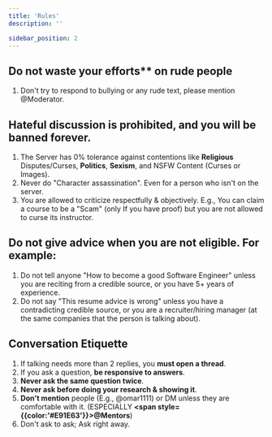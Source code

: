 ```yaml
---
title: 'Rules'
description: ''

sidebar_position: 2
---
```


## Do not waste your efforts\*\* on rude people

1. Don't try to respond to bullying or any rude text, please mention @Moderator.

## **Hateful discussion is prohibited**, and you will be banned forever.

1. The Server has 0% tolerance against contentions like **Religious** Disputes/Curses, **Politics**, **Sexism**, and NSFW Content (Curses or Images).
2. Never do "Character assassination". Even for a person who isn't on the server.
3. You are allowed to criticize respectfully & objectively. E.g., You can claim a course to be a "Scam" (only If you have proof) but you are not allowed to curse its instructor.

## Do not give advice when you are not eligible. For example:

1. Do not tell anyone "How to become a good Software Engineer" unless you are reciting from a credible source, or you have 5+ years of experience.
2. Do not say "This resume advice is wrong" unless you have a contradicting credible source, or you are a recruiter/hiring manager (at the same companies that the person is talking about).

## Conversation Etiquette

1. If talking needs more than 2 replies, you **must open a thread**.
2. If you ask a question, **be responsive to answers**.
3. **Never ask the same question twice**.
4. **Never ask before doing your research & showing it**.
5. **Don't mention** people (E.g., @omar1111) or DM unless they are comfortable with it. (ESPECIALLY **<span style={{color:'#E91E63'}}>@Mentors</span>**)
6. Don't ask to ask; Ask right away.
